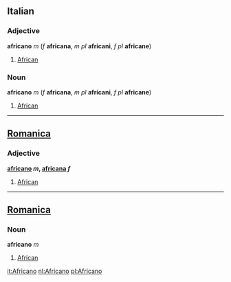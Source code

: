 ==Italian==
===Adjective===
'''africano''' ''m'' (''f'' '''africana''', ''m pl'' '''africani''', ''f pl'' '''africane''')

#[[African]]

===Noun===
'''africano''' ''m'' (''f'' '''africana''', ''m pl'' '''africani''', ''f pl'' '''africane''')

#[[African]]
----

==[[Romanica]]==
===Adjective===
<b>[[africano]] ''m'', [[africana]] ''f''</b>
#[[African]]
----

==[[Romanica]]==
===Noun===
<b>africano</b> ''m''
#[[African]]

[[it:Africano]]
[[nl:Africano]]
[[pl:Africano]]